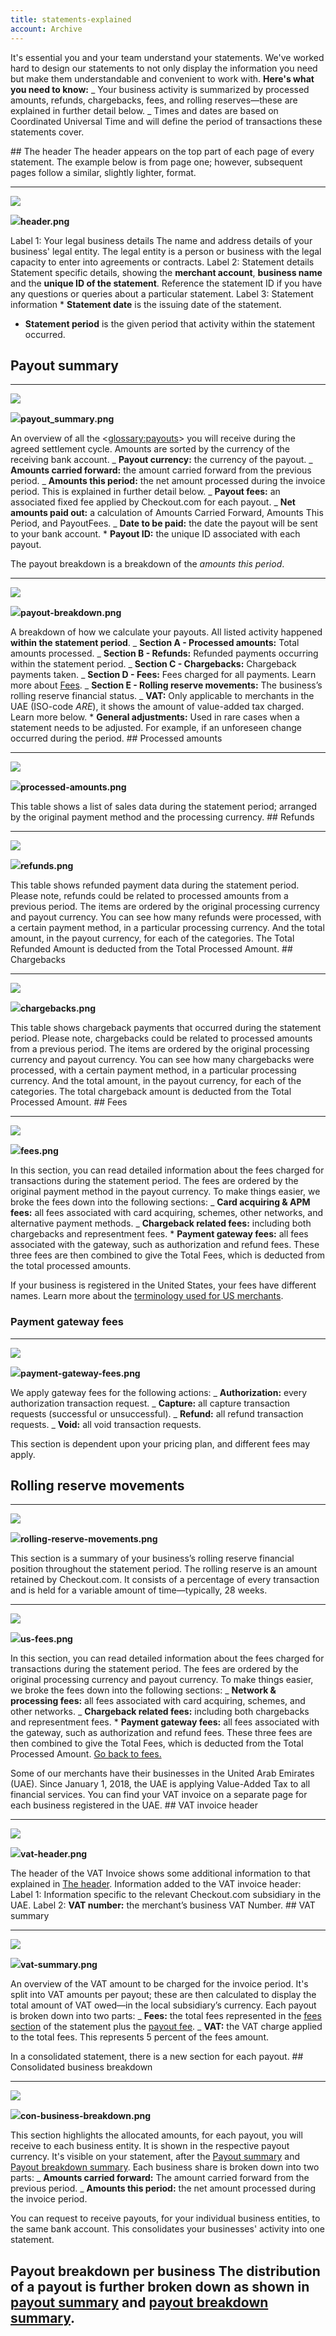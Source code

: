 ```yaml
---
title: statements-explained
account: Archive
---
```


It's essential you and your team understand your statements. We've worked hard to design our statements to not only display the information you need but make them understandable and convenient to work with. **Here's what you need to know:** _ Your business activity is summarized by processed amounts, refunds, chargebacks, fees, and rolling reserves—these are explained in further detail below. _ Times and dates are based on Coordinated Universal Time and will define the period of transactions these statements cover.

## The header The header appears on the top part of each page of every statement. The example below is from page one; however, subsequent pages follow a similar, slightly lighter, format.

---

![](https://files.readme.io/d448538-header.png)

![](https://files.readme.io/d448538-header.png)**header.png**

<span class="step\_hl">Label 1:</span> Your legal business details The name and address
details of your business' legal entity. The legal entity is a person or business
with the legal capacity to enter into agreements or contracts. <span class="step\_hl">
  Label 2:
</span> Statement details Statement specific details, showing the **merchant account**,
**business name** and the **unique ID of the statement**. Reference the statement
ID if you have any questions or queries about a particular statement. <span class="step\_hl">
  Label 3:
</span> Statement information * **Statement date** is the issuing date of the statement.
* **Statement period** is the given period that activity within the statement occurred.

## Payout summary

---

![](https://files.readme.io/fbfeb40-payout_summary.png)

![](https://files.readme.io/fbfeb40-payout_summary.png)**payout_summary.png**

An overview of all the <<glossary:payouts>> you will receive during the agreed settlement cycle. Amounts are sorted by the currency of the receiving bank account. _ **Payout currency:** the currency of the payout. _ **Amounts carried forward:** the amount carried forward from the previous period. _ **Amounts this period:** the net amount processed during the invoice period. This is explained in further detail below. _ **Payout fees:** an associated fixed fee applied by Checkout.com for each payout. _ **Net amounts paid out:** a calculation of Amounts Carried Forward, Amounts This Period, and PayoutFees. _ **Date to be paid:** the date the payout will be sent to your bank account. \* **Payout ID:** the unique ID associated with each payout.

The payout breakdown is a breakdown of the _amounts this period_.

---

![](https://files.readme.io/a369512-payout-breakdown.png)

![](https://files.readme.io/a369512-payout-breakdown.png)**payout-breakdown.png**

A breakdown of how we calculate your payouts. All listed activity happened **within the statement period**. _ **Section A - Processed amounts:** Total amounts processed. _ **Section B - Refunds:** Refunded payments occurring within the statement period. _ **Section C - Chargebacks:** Chargeback payments taken. _ **Section D - Fees:** Fees charged for all payments. Learn more about [Fees](doc:statements-explained#section-fees). _ **Section E - Rolling reserve movements:** The business’s rolling reserve financial status. _ **VAT:** Only applicable to merchants in the UAE (ISO-code _ARE_), it shows the amount of value-added tax charged. Learn more below. \* **General adjustments:** Used in rare cases when a statement needs to be adjusted. For example, if an unforeseen change occurred during the period. ## Processed amounts

---

![](https://files.readme.io/70b1e90-processed-amounts.png)

![](https://files.readme.io/70b1e90-processed-amounts.png)**processed-amounts.png**

This table shows a list of sales data during the statement period; arranged by the original payment method and the processing currency. ## Refunds

---

![](https://files.readme.io/7a9dd1f-refunds.png)

![](https://files.readme.io/7a9dd1f-refunds.png)**refunds.png**

This table shows refunded payment data during the statement period. Please note, refunds could be related to processed amounts from a previous period. The items are ordered by the original processing currency and payout currency. You can see how many refunds were processed, with a certain payment method, in a particular processing currency. And the total amount, in the payout currency, for each of the categories. The Total Refunded Amount is deducted from the Total Processed Amount. ## Chargebacks

---

![](https://files.readme.io/57a43f6-chargebacks.png)

![](https://files.readme.io/57a43f6-chargebacks.png)**chargebacks.png**

This table shows chargeback payments that occurred during the statement period. Please note, chargebacks could be related to processed amounts from a previous period. The items are ordered by the original processing currency and payout currency. You can see how many chargebacks were processed, with a certain payment method, in a particular processing currency. And the total amount, in the payout currency, for each of the categories. The total chargeback amount is deducted from the Total Processed Amount. ## Fees

---

![](https://files.readme.io/58fe70c-fees.png)

![](https://files.readme.io/58fe70c-fees.png)**fees.png**

In this section, you can read detailed information about the fees charged for transactions during the statement period. The fees are ordered by the original payment method in the payout currency. To make things easier, we broke the fees down into the following sections: _ **Card acquiring & APM fees:** all fees associated with card acquiring, schemes, other networks, and alternative payment methods. _ **Chargeback related fees:** including both chargebacks and representment fees. \* **Payment gateway fees:** all fees associated with the gateway, such as authorization and refund fees. These three fees are then combined to give the Total Fees, which is deducted from the total processed amounts.

If your business is registered in the United States, your fees have different names. Learn more about the [terminology used for US merchants](doc:statements-explained#section-us-fee-terminology).

### Payment gateway fees

---

![](https://files.readme.io/626b24c-payment-gateway-fees.png)

![](https://files.readme.io/626b24c-payment-gateway-fees.png)**payment-gateway-fees.png**

We apply gateway fees for the following actions: _ **Authorization:** every authorization transaction request. _ **Capture:** all capture transaction requests (successful or unsuccessful). _ **Refund:** all refund transaction requests. _ **Void:** all void transaction requests.

This section is dependent upon your pricing plan, and different fees may apply.

## Rolling reserve movements

---

![](https://files.readme.io/9e9cbf7-rolling-reserve-movements.png)

![](https://files.readme.io/9e9cbf7-rolling-reserve-movements.png)**rolling-reserve-movements.png**

This section is a summary of your business’s rolling reserve financial position throughout the statement period. The rolling reserve is an amount retained by Checkout.com. It consists of a percentage of every transaction and is held for a variable amount of time—typically, 28 weeks.

---

![](https://files.readme.io/61b44e0-us-fees.png)

![](https://files.readme.io/61b44e0-us-fees.png)**us-fees.png**

In this section, you can read detailed information about the fees charged for transactions during the statement period. The fees are ordered by the original processing currency and payout currency. To make things easier, we broke the fees down into the following sections: _ **Network & processing fees:** all fees associated with card acquiring, schemes, and other networks. _ **Chargeback related fees:** including both chargebacks and representment fees. \* **Payment gateway fees:** all fees associated with the gateway, such as authorization and refund fees. These three fees are then combined to give the Total Fees, which is deducted from the Total Processed Amount. [Go back to fees.](doc:statements-explained#section-payment-gateway-fees)

Some of our merchants have their businesses in the United Arab Emirates (UAE). Since January 1, 2018, the UAE is applying Value-Added Tax to all financial services. You can find your VAT invoice on a separate page for each business registered in the UAE. ## VAT invoice header

---

![](https://files.readme.io/00332d5-vat-header.png)

![](https://files.readme.io/00332d5-vat-header.png)**vat-header.png**

The header of the VAT Invoice shows some additional information to that explained in [The header](doc:statements-explained#section-statement-report). Information added to the VAT invoice header: <span class="step\_hl">Label 1:</span> Information specific to the relevant Checkout.com subsidiary in the UAE. <span class="step\_hl">Label 2:</span> **VAT number:** the merchant’s business VAT Number. ## VAT summary

---

![](https://files.readme.io/19f7e83-vat-summary.png)

![](https://files.readme.io/19f7e83-vat-summary.png)**vat-summary.png**

An overview of the VAT amount to be charged for the invoice period. It's split into VAT amounts per payout; these are then calculated to display the total amount of VAT owed—in the local subsidiary’s currency. Each payout is broken down into two parts: _ **Fees:** the total fees represented in the [fees section](doc:statements-explained#section-fees) of the statement plus the [payout fee](doc:statements-explained#section-payout-summary). _ **VAT:** the VAT charge applied to the total fees. This represents 5 percent of the fees amount.

In a consolidated statement, there is a new section for each payout. ## Consolidated business breakdown

---

![](https://files.readme.io/5d128d7-con-business-breakdown.png)

![](https://files.readme.io/5d128d7-con-business-breakdown.png)**con-business-breakdown.png**

This section highlights the allocated amounts, for each payout, you will receive to each business entity. It is shown in the respective payout currency. It's visible on your statement, after the [Payout summary](doc:statements-explained#section-payout-breakdown) and [Payout breakdown summary](statements-explained#section-payout-breakdown). Each business share is broken down into two parts: _ **Amounts carried forward:** The amount carried forward from the previous period. _ **Amounts this period:** the net amount processed during the invoice period.

You can request to receive payouts, for your individual business entities, to the same bank account. This consolidates your businesses' activity into one statement.

## Payout breakdown per business The distribution of a payout is further broken down as shown in [payout summary](doc:statements-explained#section-payout-breakdown) and [payout breakdown summary](statements-explained#section-payout-breakdown).
